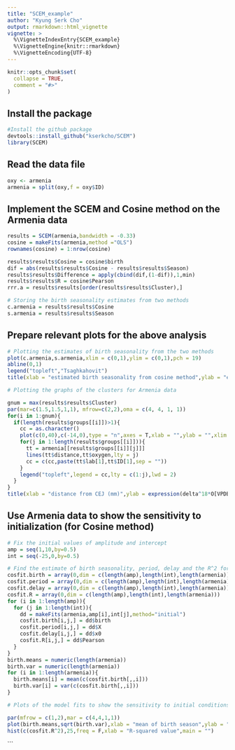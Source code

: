```yaml
---
title: "SCEM_example"
author: "Kyung Serk Cho"
output: rmarkdown::html_vignette
vignette: >
  %\VignetteIndexEntry{SCEM_example}
  %\VignetteEngine{knitr::rmarkdown}
  %\VignetteEncoding{UTF-8}
---
```


```r
knitr::opts_chunk$set(
  collapse = TRUE,
  comment = "#>"
)
``` 

## Install the package

```r
#Install the github package
devtools::install_github("kserkcho/SCEM") 
library(SCEM)
```

## Read the data file

```r
oxy <- armenia
armenia = split(oxy,f = oxy$ID)
```

## Implement the SCEM and Cosine method on the Armenia data

```r
results = SCEM(armenia,bandwidth = -0.33)
cosine = makeFits(armenia,method ="OLS")  
rownames(cosine) = 1:nrow(cosine)

results$results$Cosine = cosine$birth
dif = abs(results$results$Cosine - results$results$Season)
results$results$Difference = apply(cbind(dif,(1-dif)),1,min)
results$results$R = cosine$Pearson
rrr.a = results$results[order(results$results$Cluster),]

# Storing the birth seasonality estimates from two methods
c.armenia = results$results$Cosine
s.armenia = results$results$Season
```

## Prepare relevant plots for the above analysis

```r

# Plotting the estimates of birth seasonality from the two methods
plot(c.armenia,s.armenia,xlim = c(0,1),ylim = c(0,1),pch = 19)
abline(0,1)
legend("topleft","Tsaghkahovit")
title(xlab = "estimated birth seasonality from cosine method",ylab = "estimated birth seasonality from SCEM",outer = TRUE, line = 2)

# Plotting the graphs of the clusters for Armenia data

gnum = max(results$results$Cluster)
par(mar=c(1.5,1.5,1,1), mfrow=c(2,2),oma = c(4, 4, 1, 1))
for(i in 1:gnum){
  if(length(results$groups[[i]])>1){
    cc = as.character()
    plot(c(0,40),c(-14,0),type = "n",axes = T,xlab = "",ylab = "",xlim = rev(range(c(0,40))))
    for(j in 1:length(results$groups[[i]])){
      tt = armenia[[results$groups[[i]][j]]]
      lines(tt$distance,tt$oxygen,lty = j)
      cc = c(cc,paste(tt$lab[1],tt$ID[1],sep = ""))
    }
    legend("topleft",legend = cc,lty = c(1:j),lwd = 2)
  }
}
title(xlab = "distance from CEJ (mm)",ylab = expression(delta^18*O[VPDB]*' (per mil)'),outer = TRUE, line = 2)
```


## Use Armenia data to show the sensitivity to initialization (for Cosine method) 

```r
# Fix the initial values of amplitude and intercept
amp = seq(1,10,by=0.5)
int = seq(-25,0,by=0.5)

# Find the estimate of birth seasonality, period, delay and the R^2 for all cases
cosfit.birth = array(0,dim = c(length(amp),length(int),length(armenia)))
cosfit.period = array(0,dim = c(length(amp),length(int),length(armenia)))
cosfit.delay = array(0,dim = c(length(amp),length(int),length(armenia)))
cosfit.R = array(0,dim = c(length(amp),length(int),length(armenia)))
for (i in 1:length(amp)){
  for (j in 1:length(int)){
    dd = makeFits(armenia,amp[i],int[j],method="initial")
    cosfit.birth[i,j,] = dd$birth
    cosfit.period[i,j,] = dd$X
    cosfit.delay[i,j,] = dd$x0
    cosfit.R[i,j,] = dd$Pearson
  }
}
birth.means = numeric(length(armenia))
birth.var = numeric(length(armenia))
for (i in 1:length(armenia)){
  birth.means[i] = mean(c(cosfit.birth[,,i]))
  birth.var[i] = var(c(cosfit.birth[,,i]))
}

# Plots of the model fits to show the sensitivity to initial conditions

par(mfrow = c(1,2),mar = c(4,4,1,1))
plot(birth.means,sqrt(birth.var),xlab = "mean of birth season",ylab = "standard deviation",pch = 19)
hist(c(cosfit.R^2),25,freq = F,xlab = "R-squared value",main = "")
```
```
